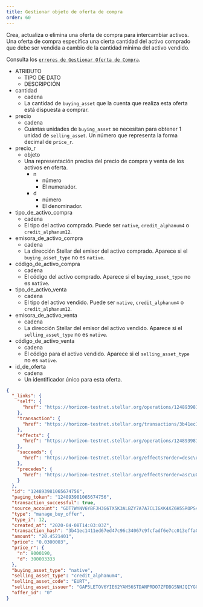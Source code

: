 ```yaml
---
title: Gestionar objeto de oferta de compra
order: 60
---
```



Crea, actualiza o elimina una oferta de compra para intercambiar activos. Una oferta de compra especifica una cierta cantidad del activo comprado que debe ser vendida a cambio de la cantidad mínima del activo vendido.

Consulta los [`errores de Gestionar Oferta de Compra`](../../../errors/result-codes/operation-specific/manage-buy-offer.mdx).

<AttributeTable>

- ATRIBUTO
  - TIPO DE DATO
  - DESCRIPCIÓN
- cantidad
  - cadena
  - La cantidad de `buying_asset` que la cuenta que realiza esta oferta está dispuesta a comprar.
- precio
  - cadena
  - Cuántas unidades de `buying_asset` se necesitan para obtener 1 unidad de `selling_asset`. Un número que representa la forma decimal de `price_r`.
- precio_r
  - objeto
  - Una representación precisa del precio de compra y venta de los activos en oferta.
    - n
      - número
      - El numerador.
    - d
      - número
      - El denominador.
- tipo_de_activo_compra
  - cadena
  - El tipo del activo comprado. Puede ser `native`, `credit_alphanum4` o `credit_alphanum12`.
- emisora_de_activo_compra
  - cadena
  - La dirección Stellar del emisor del activo comprado. Aparece si el `buying_asset_type` no es `native`.
- código_de_activo_compra
  - cadena
  - El código del activo comprado. Aparece si el `buying_asset_type` no es `native`.
- tipo_de_activo_venta
  - cadena
  - El tipo del activo vendido. Puede ser `native`, `credit_alphanum4` o `credit_alphanum12`.
- emisora_de_activo_venta
  - cadena
  - La dirección Stellar del emisor del activo vendido. Aparece si el `selling_asset_type` no es `native`.
- código_de_activo_venta
  - cadena
  - El código para el activo vendido. Aparece si el `selling_asset_type` no es `native`.
- id_de_oferta
  - cadena
  - Un identificador único para esta oferta.

</AttributeTable>

<ExampleResponse>

```json
{
  "_links": {
    "self": {
      "href": "https://horizon-testnet.stellar.org/operations/124893981065674756"
    },
    "transaction": {
      "href": "https://horizon-testnet.stellar.org/transactions/3b41ec1411ed67ed47c96c34067c9fcfadf6e7cc013effa0b10f3df5ed758ffc"
    },
    "effects": {
      "href": "https://horizon-testnet.stellar.org/operations/124893981065674756/effects"
    },
    "succeeds": {
      "href": "https://horizon-testnet.stellar.org/effects?order=desc\u0026cursor=124893981065674756"
    },
    "precedes": {
      "href": "https://horizon-testnet.stellar.org/effects?order=asc\u0026cursor=124893981065674756"
    }
  },
  "id": "124893981065674756",
  "paging_token": "124893981065674756",
  "transaction_successful": true,
  "source_account": "GDT7WYNV6YBFJH3G6TX5K3ALBZY7A7A7CLIGXK4XZ6H5SROPS4UFGEMC",
  "type": "manage_buy_offer",
  "type_i": 12,
  "created_at": "2020-04-08T14:03:03Z",
  "transaction_hash": "3b41ec1411ed67ed47c96c34067c9fcfadf6e7cc013effa0b10f3df5ed758ffc",
  "amount": "20.4521401",
  "price": "0.0300003",
  "price_r": {
    "n": 9000190,
    "d": 300003333
  },
  "buying_asset_type": "native",
  "selling_asset_type": "credit_alphanum4",
  "selling_asset_code": "EURT",
  "selling_asset_issuer": "GAP5LETOV6YIE62YAM56STDANPRDO7ZFDBGSNHJQIYGGKSMOZAHOOS2S",
  "offer_id": "0"
}
```

</ExampleResponse>
